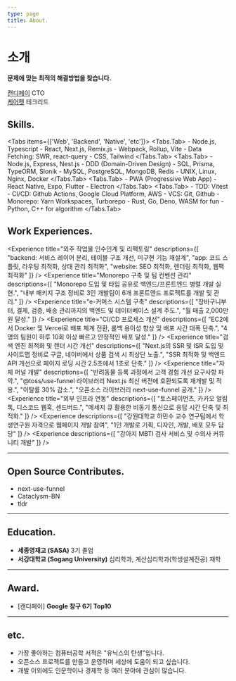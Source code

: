 ```yaml
---
type: page
title: About.
---
```



# 소개
**문제에 맞는 최적의 해결방법을 찾습니다.**

[캔디페이](https://www.candypay.co.kr) CTO<br />
[케어펫](https://www.carepet.io) 테크리드<br />

<p className="mt-1 flex gap-1.5">
  <a href="mailto:codepsy2001@gmail.com">
    <EmailIcon />
  </a>
  <a href="https://github.com/CodePsy-2001">
    <GithubIcon />
  </a>
</p>

## Skills.
<Tabs items={['Web', 'Backend', 'Native', 'etc']}>
  <Tabs.Tab>
    - Node.js, Typescript
    - React, Next.js, Remix.js
    - Webpack, Rollup, Vite
    - Data Fetching: SWR, react-query
    - CSS, Tailwind
  </Tabs.Tab>
  <Tabs.Tab>
    - Node.js, Express, Nest.js
    - DDD (Domain-Driven Design)
    - SQL, Prisma, TypeORM, Slonik
    - MySQL, PostgreSQL, MongoDB, Redis
    - UNIX, Linux, Nginx, Docker
  </Tabs.Tab>
  <Tabs.Tab>
    - PWA (Progressive Web App)
    - React Native, Expo, Flutter
    - Electron
  </Tabs.Tab>
  <Tabs.Tab>
    - TDD: Vitest
    - CI/CD: Github Actions, Google Cloud Platform, AWS
    - VCS: Git, Github
    - Monorepo: Yarn Workspaces, Turborepo
    - Rust, Go, Deno, WASM for fun
    - Python, C++ for algorithm
  </Tabs.Tab>
</Tabs>

## Work Experiences.

<Career
  company="캔디페이"
  href="https://www.candypay.co.kr"
  position="CTO"
  period="2024.03 - 현재"
/>
<Experience
  title="외주 작업물 인수인계 및 리팩토링"
  descriptions={[
    "backend: 서비스 레이어 분리, 테이블 구조 개선, 미구현 기능 재설계",
    "app: 코드 스플릿, 라우팅 최적화, 상태 관리 최적화",
    "website: SEO 최적화, 렌더링 최적화, 웹팩 최적화"
  ]}
/>
<Career
  company="케어펫"
  href="https://www.carepet.io"
  position="테크리드"
  period="2022.07 - 2024.02"
/>
<Experience
  title="Monorepo 구축 및 팀 컨벤션 관리"
  descriptions={[
    "Monorepo 도입 및 타입 공유로 백엔드/프론트엔드 병렬 개발 실현.",
    "내부 패키지 구조 정비로 3인 개발팀이 6개 프론트엔드 프로젝트를 개발 및 관리."
  ]}
/>
<Experience
  title="e-커머스 시스템 구축"
  descriptions={[
    "장바구니부터, 결제, 검증, 배송 관리까지의 백엔드 및 데이터베이스 설계 주도.",
    "월 매출 2,000만원 달성."
  ]}
/>
<Experience
  title="CI/CD 프로세스 개선"
  descriptions={[
    "EC2에서 Docker 및 Vercel로 배포 체계 전환, 롤백 용이성 향상 및 배포 시간 대폭 단축.",
    "4명의 팀원이 하루 10회 이상 빠르고 안정적인 배포 달성."
  ]}
/>
<Experience
  title="검색 엔진 최적화 및 렌더 시간 개선"
  descriptions={[
    "Next.js의 SSR 및 ISR 도입 및 사이트맵 정비로 구글, 네이버에서 상품 검색 시 최상단 노출.",
    "SSR 최적화 및 백엔드 API 개선으로 페이지 로딩 시간 2.5초에서 1초로 단축."
  ]}
/>
<Experience
  title="자체 퍼널 개발"
  descriptions={[
    "반려동물 등록 과정에서 고객 경험 개선 요구사항 파악.",
    "@toss/use-funnel 라이브러리 Next.js 최신 버전에 호환되도록 재개발 및 적용.",
    "이탈률 30% 감소.",
    "오픈소스 라이브러리 next-use-funnel 공개."
  ]}
/>
<Experience
  title="외부 인프라 연동"
  descriptions={[
    "토스페이먼츠, 카카오 알림톡, 디스코드 웹훅, 센드버드.",
    "메세지 큐 활용한 비동기 통신으로 응답 시간 단축 및 최적화."
  ]}
/>
<Career
  company="cb-kaar"
  position="학생연구원"
  period="2022.02 - 2022.05"
/>
<Experience
  descriptions={[
    "강원대학교 하민수 교수 연구팀에서 학생연구원 자격으로 웹페이지 개발 참여",
    "1인 개발로 기획, 디자인, 개발, 배포 모두 담당"
  ]}
/>
<Career
  company="원펫"
  position="인턴"
  period="2021.07 - 2021.11"
/>
<Experience
  descriptions={[
    "강아지 MBTI 검사 서비스 및 수의사 커뮤니티 개발"
  ]}
/>


---

## Open Source Contributes.

- next-use-funnel
- Cataclysm-BN
- tldr

---

## Education.
- **세종영재고 (SASA)** 3기 졸업
- **서강대학교 (Sogang University)** 심리학과, 계산심리학과(학생설계전공) 재학

---

## Award.
- \[캔디페이\] **Google 창구 6기 Top10**

---

## etc.
- 가장 좋아하는 컴퓨터공학 서적은 "유닉스의 탄생"입니다.
- 오픈소스 프로젝트를 만들고 운영하며 세상에 도움이 되고 싶습니다.
- 개발 이외에도 인문학이나 경제학 등 여러 분야에 관심이 많습니다.

